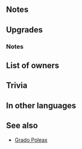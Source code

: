 {{SkillPage Tabs}}{{Weapon Infobox
|tagid=SID_レベッカの猟弓
|weaponType=Bow
|might=14
|range=2
|effectiveness=Flying
|cooldown=-1
|effect=Accelerates Special trigger (cooldown count-1). Effective against flying foes.
|cost=400
|exclusive=1
|userVersion1=Bow
|userVersion2=Arrow
|userVersion3=Gleam
|statModifiers=0,14,0,0,0
|required=-
|refinePaths=default
|refineSP=400
|refineMedals=50
|refineDews=20
|effectSkill1=If a bonus granted by a skill like Rally or Hone is active on unit, grants Atk/Spd/Def/Res+4 during combat.
|iconSkill1=Rebeccas Bow W.png
|tagidExtraSkill1=強
|properties=
}}
==Notes==
{{Effective damage bonus|Flying}}
==Upgrades==
{{Weapon Upgrade List}}
===Notes===
{{CombatBoostfromBonus}}
==List of owners==
{{Skill Hero List}}
==Trivia==
{{Rsn|戦闘強化R被強化2|Combat Bonuses R Recieved Bonuses 2}}

==In other languages==
{{OtherLanguages
|english=Rebecca's Bow
|japanese=レベッカの猟弓
|german=Rebeccas Bogen
|spanishEU=Arco Rebecca
|spanishLA=Arco Rebecca
|french=Arc de Rebecca
|italian=Arco di Rebecca
|chineseTW=蕾貝卡的獵弓
|portuguese=Arco Rebecca
}}
==See also==
* [[Grado Poleax]]
{{Weapons Navbox}}